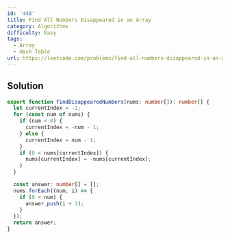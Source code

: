 ```yaml
---
id: '448'
title: Find All Numbers Disappeared in an Array
category: Algorithms
difficulty: Easy
tags:
  - Array
  - Hash Table
url: https://leetcode.com/problems/find-all-numbers-disappeared-in-an-array
---
```


## Solution

```typescript filename="solution.ts" copy
export function findDisappearedNumbers(nums: number[]): number[] {
  let currentIndex = -1;
  for (const num of nums) {
    if (num < 0) {
      currentIndex = -num - 1;
    } else {
      currentIndex = num - 1;
    }
    if (0 < nums[currentIndex]) {
      nums[currentIndex] = -nums[currentIndex];
    }
  }

  const answer: number[] = [];
  nums.forEach((num, i) => {
    if (0 < num) {
      answer.push(i + 1);
    }
  });
  return answer;
}
```

